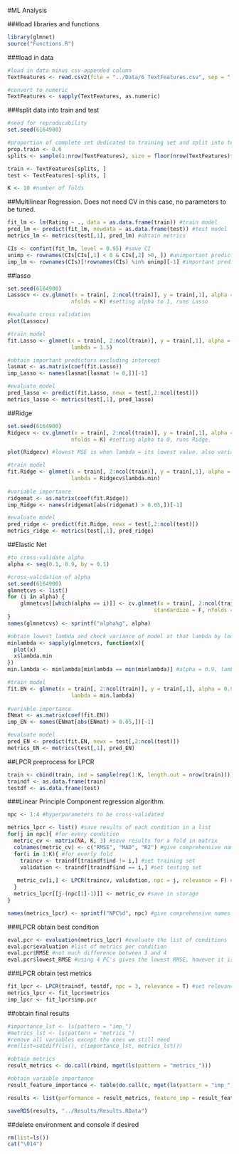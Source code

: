 #ML Analysis

###load libraries and functions
```r
library(glmnet)
source("Functions.R")
```

###load in data
```r
#load in data minus csv-appended column
TextFeatures <- read.csv2(file = "../Data/6 TextFeatures.csv", sep = ",")[,-1] 

#convert to numeric
TextFeatures <- sapply(TextFeatures, as.numeric) 
```

###split data into train and test
```r
#seed for reproducability
set.seed(6164900) 

#proportion of complete set dedicated to training set and split into test and training data
prop.train <- 0.6 
splits <- sample(1:nrow(TextFeatures), size = floor(nrow(TextFeatures)*prop.train)) 

train <- TextFeatures[splits, ]
test <- TextFeatures[-splits, ]

K <- 10 #number of folds

```


##Multilinear Regression. 
Does not need CV in this case, no parameters to be tuned.
```r
fit_lm <- lm(Rating ~ ., data = as.data.frame(train)) #train model
pred_lm <- predict(fit_lm, newdata = as.data.frame(test)) #test model
metrics_lm <- metrics(test[,1], pred_lm) #obtain metrics

CIs <- confint(fit_lm, level = 0.95) #save CI
unimp <- rownames(CIs[CIs[,1] < 0 & CIs[,2] >0, ]) #unimportant predictors
imp_lm <- rownames(CIs)[!rownames(CIs) %in% unimp][-1] #important predictors
```

##lasso
```r
set.seed(6164900)
Lassocv <- cv.glmnet(x = train[, 2:ncol(train)], y = train[,1], alpha = 1, family = 'gaussian', standardize = F,
                    nfolds = K) #setting alpha to 1, runs Lasso

#evaluate cross validation
plot(Lassocv)

#train model
fit.Lasso <- glmnet(x = train[, 2:ncol(train)], y = train[,1], alpha = 1, family = 'gaussian', standardize = F,
                    lambda = 1.5)

#obtain important predictors excluding intercept
lasmat <- as.matrix(coef(fit.Lasso))
imp_Lasso <- names(lasmat[lasmat != 0,])[-1]

#evaluate model
pred_lasso <- predict(fit.Lasso, newx = test[,2:ncol(test)])
metrics_lasso <- metrics(test[,1], pred_lasso)

```


##Ridge
```r
set.seed(6164900)
Ridgecv <- cv.glmnet(x = train[, 2:ncol(train)], y = train[,1], alpha = 0, family = 'gaussian', standardize = F,
                    nfolds = K) #setting alpha to 0, runs Ridge.

plot(Ridgecv) #lowest MSE is when lambda = its lowest value. also variance is not that big at that value

#train model
fit.Ridge <- glmnet(x = train[, 2:ncol(train)], y = train[,1], alpha = 0, family = 'gaussian', standardize = F,
                    lambda = Ridgecv$lambda.min)
                    
#variable importance
ridgemat <- as.matrix(coef(fit.Ridge))
imp_Ridge <- names(ridgemat[abs(ridgemat) > 0.05,])[-1]

#evaluate model
pred_ridge <- predict(fit.Ridge, newx = test[,2:ncol(test)])
metrics_ridge <- metrics(test[,1], pred_ridge)

```


##Elastic Net
```r
#to cross-validate alpha
alpha <- seq(0.1, 0.9, by = 0.1)

#cross-validation of alpha
set.seed(6164900)
glmnetcvs <- list()
for (i in alpha) {
    glmnetcvs[[which(alpha == i)]] <- cv.glmnet(x = train[, 2:ncol(train)], y = train[,1], family = 'gaussian',
                                              standardize = F, nfolds = K, alpha = i)
}
names(glmnetcvs) <- sprintf("alpha%g", alpha)

#obtain lowest lambda and check variance of model at that lambda by looking at the plot
minlambda <- sapply(glmnetcvs, function(x){
  plot(x)
  x$lambda.min
})
min.lambda <- minlambda[minlambda == min(minlambda)] #alpha = 0.9, lambda = 0.0029

#train model
fit.EN <- glmnet(x = train[, 2:ncol(train)], y = train[,1], alpha = 0.9, family = 'gaussian', standardize = F,
                    lambda = min.lambda)
                    
#variable importance
ENmat <- as.matrix(coef(fit.EN))
imp_EN <- names(ENmat[abs(ENmat) > 0.05,])[-1]

#evaluate model
pred_EN <- predict(fit.EN, newx = test[,2:ncol(test)])
metrics_EN <- metrics(test[,1], pred_EN)

```


##LPCR
preprocess for LPCR
```r
train <- cbind(train, ind = sample(rep(1:K, length.out = nrow(train)))) #indicator variable
traindf <- as.data.frame(train)
testdf <- as.data.frame(test)

```

###Linear Principle Component regression algorithm.
```r
npc <- 1:4 #hyperparameters to be cross-validated

metrics_lpcr <- list() #save results of each condition in a list
for(j in npc){ #for every condition
  metric_cv <- matrix(NA, K, 3) #save results for a fold in matrix
  colnames(metric_cv) <- c("RMSE", "MAD", "R2") #give comprehensive names
  for(i in 1:K){ #for everly fold
    traincv <- traindf[traindf$ind != i,] #set training set
    validation <- traindf[traindf$ind == i,] #set testing set
   
   metric_cv[i,] <- LPCR(traincv, validation, npc = j, relevance = F) #run LPCR to obtain only metrics and save
  }
  metrics_lpcr[[j-(npc[1]-1)]] <- metric_cv #save in storage
}

names(metrics_lpcr) <- sprintf("NPC%d", npc) #give comprehensive names

```

###LPCR obtain best condition
```r
eval.pcr <- evaluation(metrics_lpcr) #evaluate the list of conditions
eval.pcr$evaluation #list of metrics per condition
eval.pcr$RMSE #not much difference between 3 and 4
eval.pcr$lowest_RMSE #using 4 PC's gives the lowest RMSE, however it is not much better than when 3 PC's are used, so 3 is preferred. 
```

###LPCR obtain test metrics
```r
fit_lpcr <- LPCR(traindf, testdf, npc = 3, relevance = T) #set relevance to true returns variable importance
metrics_lpcr <- fit_lpcr$metrics
imp_lpcr <- fit_lpcr$imp.pcr
```


##obtain final results
```r
#importance_lst <- ls(pattern = "imp_")
#metrics_lst <- ls(pattern = "metrics_")
#remove all variables except the ones we still need
#rm(list=setdiff(ls(), c(importance_lst, metrics_lst))) 

#obtain metrics
result_metrics <- do.call(rbind, mget(ls(pattern = "metrics_")))

#obtain variable importance
result_feature_importance <- table(do.call(c, mget(ls(pattern = "imp_"))))

results <- list(performance = result_metrics, feature_imp = result_feature_importance)

saveRDS(results, "../Results/Results.RData")

```

##delete environment and console if desired
```r
rm(list=ls())
cat("\014")
```

